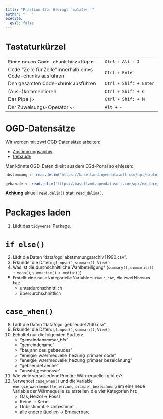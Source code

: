 ```yaml
---
title: "Praktium 05b: Bedingt `mutate()`"
author: "___"
execute: 
  eval: false
---
```


# Tastaturkürzel

|  |  |
|----------------------------------------------|--------------------------|
| Einen neuen Code-chunk hinzufügen | `Ctrl + Alt + I` |
| Code "Zeile für Zeile" innerhalb eines Code-chunks ausführen | `Ctrl + Enter` |
| Den gesamten Code-chunk ausführen | `Ctrl + Shift + Enter` |
| (Aus-)kommentieren | `Ctrl + Shift + C` |
| Das Pipe `|>` | `Ctrl + Shift + M` |
| Der Zuweisungs-Operator `<-` | `Alt + -` |

# OGD-Datensätze

Wir werden mit zwei OGD-Datensätze arbeiten:

-   [Abstimmungsarchiv](https://data.bl.ch/explore/dataset/11990/table)
-   [Gebäude](https://data.bl.ch/explore/dataset/12160/table)

Man könnte OGD-Daten direkt aus dem OGd-Portal so einlesen:

```r
abstimmung <- read.delim("https://baselland.opendatasoft.com/api/explore/v2.1/catalog/datasets/11990/exports/csv", sep = ";")
```

```r
gebaeude <- read.delim("https://baselland.opendatasoft.com/api/explore/v2.1/catalog/datasets/12160/exports/csv", sep = ";")
```

**Achtung** aktuell `read.delim()` statt `read_delim()`.

# Packages laden

1.  Lädt das `tidyverse`-Package.

# `if_else()`

2.  Lädt die Daten "data/ogd_abstimmungsarchiv_11990.csv".
3.  Erkundet die Daten: `glimpse()`, `summary()`, `View()`
4.  Was ist die durchschnittliche Wahlbeteiligung? (`summary()`, `summarise() + mean()`, `summarise() + median()`)
5.  Erstellt eine neue kategorielle Variable `turnout_cat`, die zwei Niveaus hat:
    -   unterdurchschnittlich
    -   überdurchschnittlich

# `case_when()`

8.  Lädt die Daten "data/ogd_gebaeude12160.csv"
9.  Erkundet die Daten: `glimpse()`, `summary()`, `View()`
10. Behaltet nur die folgenden Spalten:
    -   "gemeindenummer_bfs"\
    -   "gemeindename"\
    -   "baujahr_des_gebaeudes"\
    -   "energie_waermequelle_heizung_primaer_code"\
    -   "energie_waermequelle_heizung_primaer_bezeichnung"
    -   "gebaeudeflaeche"\
    -   "anzahl_geschosse"
11. Wie viele verschiedene Primäre Wärmequellen gibt es?
12. Verwendet `case_when()` und die Variable `energie_waermequelle_heizung_primaer_bezeichnung` um eine neue Variable der Wärmequelle zu erstellen, die vier Kategorien hat:
    -   Gas, Heizöl → Fossil
    -   Keine → Keine
    -   Unbestimmt → Unbestimmt
    -   alle andere Quellen → Erneuerbare

